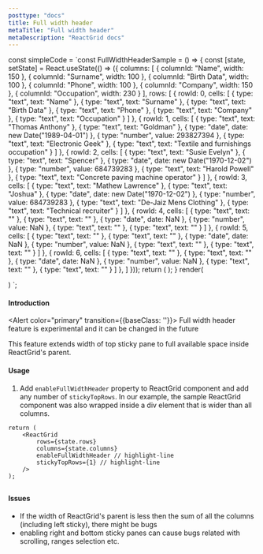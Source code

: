 ```yaml
---
posttype: "docs"
title: Full width header
metaTitle: "Full width header"
metaDescription: "ReactGrid docs"
---
```

const simpleCode = `const FullWidthHeaderSample = () => {
  const [state, setState] = React.useState(() => ({
    columns: [
        { columnId: "Name", width: 150 },
        { columnId: "Surname", width: 100 },
        { columnId: "Birth Data", width: 100 },
        { columnId: "Phone", width: 100 },
        { columnId: "Company", width: 150 },
        { columnId: "Occupation", width: 230 }
      ],
      rows: [
        {
          rowId: 0,
          cells: [
            { type: "text", text: "Name" },
            { type: "text", text: "Surname" },
            { type: "text", text: "Birth Data" },
            { type: "text", text: "Phone" },
            { type: "text", text: "Company" },
            { type: "text", text: "Occupation" }
          ]
        },
        {
          rowId: 1,
          cells: [
            { type: "text", text: "Thomas Anthony" },
            { type: "text", text: "Goldman" },
            { type: "date", date: new Date("1989-04-01") },
            { type: "number", value: 293827394 },
            { type: "text", text: "Electronic Geek" },
            { type: "text", text: "Textile and furnishings occupation" }
          ]
        },
        {
          rowId: 2,
          cells: [
            { type: "text", text: "Susie Evelyn" },
            { type: "text", text: "Spencer" },
            { type: "date", date: new Date("1970-12-02") },
            { type: "number", value: 684739283 },
            { type: "text", text: "Harold Powell" },
            { type: "text", text: "Concrete paving machine operator" }
          ]
        },
        {
          rowId: 3,
          cells: [
            { type: "text", text: "Mathew Lawrence" },
            { type: "text", text: "Joshua" },
            { type: "date", date: new Date("1970-12-02") },
            { type: "number", value: 684739283 },
            { type: "text", text: "De-Jaiz Mens Clothing" },
            { type: "text", text: "Technical recruiter" }
          ]
        },
        {
          rowId: 4,
          cells: [
            { type: "text", text: "" },
            { type: "text", text: "" },
            { type: "date", date: NaN },
            { type: "number", value: NaN },
            { type: "text", text: "" },
            { type: "text", text: "" }
          ]
        },
        {
          rowId: 5,
          cells: [
            { type: "text", text: "" },
            { type: "text", text: "" },
            { type: "date", date: NaN },
            { type: "number", value: NaN },
            { type: "text", text: "" },
            { type: "text", text: "" }
          ]
        },
        {
          rowId: 6,
          cells: [
            { type: "text", text: "" },
            { type: "text", text: "" },
            { type: "date", date: NaN },
            { type: "number", value: NaN },
            { type: "text", text: "" },
            { type: "text", text: "" }
          ]
        },
      ]
    }));
    return (
      <ReactGrid
        rows={state.rows}
        columns={state.columns}
        enableFullWidthHeader
        stickyTopRows={1} 
      />
    );
}
render(
  <div style={{width: '1200px', height: '200px'}}>
    <FullWidthHeaderSample/>
  </div>
  )
`;

#### Introduction

<Alert color="primary" transition={{baseClass: ''}}>
	<i class="fas fa-exclamation-circle pr-3"></i>
	Full width header feature is experimental and it can be changed in the future
</Alert>

This feature extends width of top sticky pane to full available space inside ReactGrid's parent. 

#### Usage

1. Add `enableFullWidthHeader` property to ReactGrid component and add any number of `stickyTopRows`. In our example, the sample
ReactGrid component was also wrapped inside a div element that is wider than all columns. 

```tsx
return (
    <ReactGrid
        rows={state.rows}
        columns={state.columns}
        enableFullWidthHeader // highlight-line
        stickyTopRows={1} // highlight-line
    />
);
```

<LiveCode 
  code={simpleCode}
  title='Full width header demo'
  noInline={true}
/> 

## 
#### Issues

- If the width of ReactGrid's parent is less then the sum of all the columns (including left sticky), there might be bugs
- enabling right and bottom sticky panes can cause bugs related with scrolling, ranges selection etc.